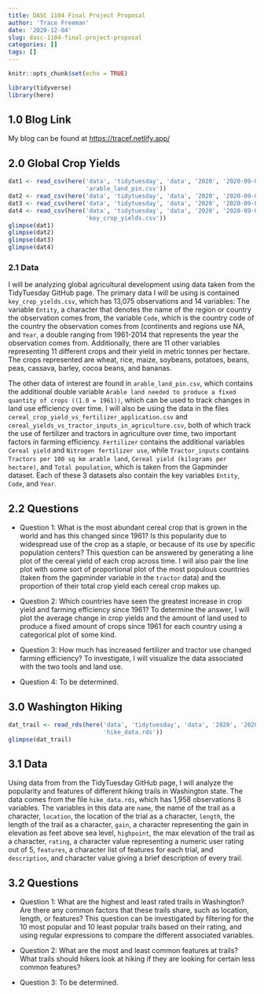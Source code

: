 ```yaml
---
title: DASC 1104 Final Project Proposal
author: 'Trace Freeman'
date: '2020-12-04'
slug: dasc-1104-final-project-proposal
categories: []
tags: []
---
```


```r
knitr::opts_chunk$set(echo = TRUE)
```

```r
library(tidyverse)
library(here)
```

## 1.0 Blog Link
My blog can be found at <https://tracef.netlify.app/>

## 2.0 Global Crop Yields
```r
dat1 <- read_csv(here('data', 'tidytuesday', 'data', '2020', '2020-09-01',
                      'arable_land_pin.csv'))
dat2 <- read_csv(here('data', 'tidytuesday', 'data', '2020', '2020-09-01', 'cereal_crop_yield_vs_fertilizer_application.csv'))
dat3 <- read_csv(here('data', 'tidytuesday', 'data', '2020', '2020-09-01', 'cereal_yields_vs_tractor_inputs_in_agriculture.csv'))
dat4 <- read_csv(here('data', 'tidytuesday', 'data', '2020', '2020-09-01',
                      'key_crop_yields.csv'))
glimpse(dat1)
glimpse(dat2)
glimpse(dat3)
glimpse(dat4)
```

### 2.1 Data
I will be analyzing global agricultural development using data taken from the TidyTuesday GitHub page. The primary data I will be using is contained `key_crop_yields.csv`, which has 13,075 observations and 14 variables: The variable `Entity`, a character that denotes the name of the region or country the observation comes from, the variable `Code`, which is the country code of the country the observation comes from (continents and regions use NA, and `Year`, a double ranging from 1961-2014 that represents the year the observation comes from. Additionally, there are 11 other variables representing 11 different crops and their yield in metric tonnes per hectare. The crops represented are wheat, rice, maize, soybeans, potatoes, beans, peas, cassava, barley, cocoa beans, and bananas. 

The other data of interest are found in `arable_land_pin.csv`,  which contains the additional double variable `Arable land needed to produce a fixed quantity of crops ((1.0 = 1961))`, which can be used to track changes in land use efficiency over time. I will also be using the data in the files `cereal_crop_yield_vs_fertilizer_application.csv` and `cereal_yields_vs_tractor_inputs_in_agriculture.csv`, both of which track the use of fertilizer and tractors in agriculture over time, two important factors in farming efficiency. `Fertilizer` contains the additional variables `Cereal yield` and `Nitrogen fertilizer use`, while `Tractor_inputs` contains `Tractors per 100 sq km arable land`, `Cereal yield (kilograms per hectare)`, and `Total population`, which is taken from the Gapminder dataset. Each of these 3 datasets also contain the key variables `Entity`, `Code`, and `Year`.

## 2.2 Questions
* Question 1: What is the most abundant cereal crop that is grown in the world and has this changed since 1961? Is this popularity due to widespread use of the crop as a staple, or because of its use by specific population centers? This question can be answered by generating a line plot of the cereal yield of each crop across time. I will also pair the line plot with some sort of proportional plot of the most populous countries (taken from the gapminder variable in the `tractor` data) and the proportion of their total crop yield each cereal crop makes up.

* Question 2: Which countries have seen the greatest increase in crop yield and farming efficiency since 1961? To determine the answer, I will plot the average change in crop yields and the amount of land used to produce a fixed amount of crops since 1961 for each country using a categorical plot of some kind. 

* Question 3: How much has increased fertilizer and tractor use changed farming efficiency? To investigate, I will visualize the data associated with the two tools and land use.

* Question 4: To be determined.

\newpage

## 3.0 Washington Hiking
```r
dat_trail <- read_rds(here('data', 'tidytuesday', 'data', '2020', '2020-11-24',
                           'hike_data.rds'))
glimpse(dat_trail)
```

## 3.1 Data
Using data from from the TidyTuesday GitHub page, I will analyze the popularity and features of different hiking trails in Washington state. The data comes from the file `hike_data.rds`, which has 1,958 observations 8 variables. The variables in this data are `name`, the name of the trail as a character, `location`, the location of the trial as a character, `length`, the length of the trail as a character, `gain`, a character representing the gain in elevation as feet above sea level, `highpoint`, the max elevation of the trail as a character, `rating`, a character value representing a numeric user rating out of 5, `features`, a character list of features for each trial, and `description`, and character value giving a brief description of every trail.

## 3.2 Questions
* Question 1: What are the highest and least rated trails in Washington? Are there any common factors that these trails share, such as location, length, or features? This question can be investigated by filtering for the 10 most popular and 10 least popular trails based on their rating, and using regular expressions to compare the different associated variables.

* Question 2: What are the most and least common features at trails? What trails should hikers look at hiking if they are looking for certain less common features? 

* Question 3: To be determined.